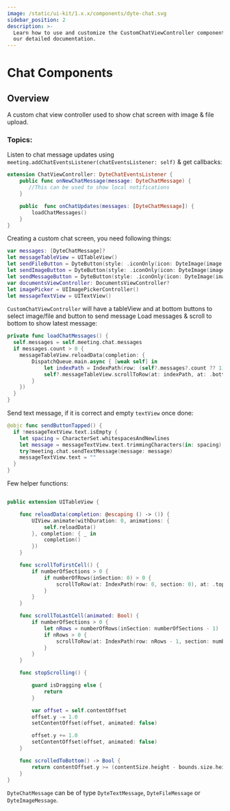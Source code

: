 ```yaml
---
image: /static/ui-kit/1.x.x/components/dyte-chat.svg
sidebar_position: 2
description: >-
  Learn how to use and customize the CustomChatViewController component in ProductDB's iOS UiKit with
  our detailed documentation.
---
```


# Chat Components

## Overview

A custom chat view controller used to show chat screen with image & file upload.

### Topics:

Listen to chat message updates using `meeting.addChatEventsListener(chatEventsListener: self)` & get callbacks:

```swift
extension ChatViewController: DyteChatEventsListener {
    public func onNewChatMessage(message: DyteChatMessage) {
       //This can be used to show local notifications
    }

    public  func onChatUpdates(messages: [DyteChatMessage]) {
        loadChatMessages()
    }
}
```

Creating a custom chat screen, you need following things:

```swift
var messages: [DyteChatMessage]?
let messageTableView = UITableView()
let sendFileButton = DyteButton(style: .iconOnly(icon: DyteImage(image: sendFileImageIcon)), dyteButtonState: .focus)
let sendImageButton = DyteButton(style: .iconOnly(icon: DyteImage(image: sendImageIcon)), dyteButtonState: .active)
let sendMessageButton = DyteButton(style: .iconOnly(icon: DyteImage(image: sendMessageIcon)), dyteButtonState: .active)
var documentsViewController: DocumentsViewController?
let imagePicker = UIImagePickerController()
let messageTextView = UITextView()
```

`CustomChatViewController` will have a tableView and at bottom buttons to select image/file and button to send message
Load messages & scroll to bottom to show latest message:

```swift
private func loadChatMessages() {
  self.messages = self.meeting.chat.messages
  if messages.count > 0 {
    messageTableView.reloadData(completion: {
        DispatchQueue.main.async { [weak self] in
            let indexPath = IndexPath(row: (self?.messages?.count ?? 1)-1, section: 0)
            self?.messageTableView.scrollToRow(at: indexPath, at: .bottom, animated: true)
        }
    })
  }
}
```

Send text message, if it is correct and empty `textView` once done:

```swift
@objc func sendButtonTapped() {
  if !messageTextView.text.isEmpty {
    let spacing = CharacterSet.whitespacesAndNewlines
    let message = messageTextView.text.trimmingCharacters(in: spacing)
    try?meeting.chat.sendTextMessage(message: message)
    messageTextView.text = ""
  }
}
```

Few helper functions:

```swift

public extension UITableView {

    func reloadData(completion: @escaping () -> ()) {
        UIView.animate(withDuration: 0, animations: {
            self.reloadData()
        }, completion: { _ in
            completion()
        })
    }

    func scrollToFirstCell() {
        if numberOfSections > 0 {
            if numberOfRows(inSection: 0) > 0 {
                scrollToRow(at: IndexPath(row: 0, section: 0), at: .top, animated: true)
            }
        }
    }

    func scrollToLastCell(animated: Bool) {
        if numberOfSections > 0 {
            let nRows = numberOfRows(inSection: numberOfSections - 1)
            if nRows > 0 {
                scrollToRow(at: IndexPath(row: nRows - 1, section: numberOfSections - 1), at: .bottom, animated: animated)
            }
        }
    }

    func stopScrolling() {

        guard isDragging else {
            return
        }

        var offset = self.contentOffset
        offset.y -= 1.0
        setContentOffset(offset, animated: false)

        offset.y += 1.0
        setContentOffset(offset, animated: false)
    }

    func scrolledToBottom() -> Bool {
        return contentOffset.y >= (contentSize.height - bounds.size.height)
    }
}
```

`DyteChatMessage` can be of type `DyteTextMessage`, `DyteFileMessage` or `DyteImageMessage`.

<head>
  <title>iOS CustomChatViewController</title>
</head>
